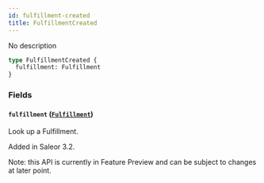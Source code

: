 ```yaml
---
id: fulfillment-created
title: FulfillmentCreated
---
```


No description

```graphql
type FulfillmentCreated {
  fulfillment: Fulfillment
}
```

### Fields

#### `fulfillment` ([`Fulfillment`](../../../developer/api-reference/objects/fulfillment))

Look up a Fulfillment.

Added in Saleor 3.2.

Note: this API is currently in Feature Preview and can be subject to changes at later point.
